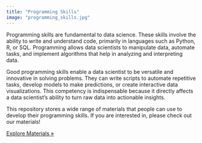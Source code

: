 ```yaml
---
title: "Programming Skills"
image: "programming_skills.jpg"
---
```

Programming skills are fundamental to data science. These skills involve the ability to write and understand code, primarily in languages such as Python, R, or SQL. Programming allows data scientists to manipulate data, automate tasks, and implement algorithms that help in analyzing and interpreting data.

Good programming skills enable a data scientist to be versatile and innovative in solving problems. They can write scripts to automate repetitive tasks, develop models to make predictions, or create interactive data visualizations. This competency is indispensable because it directly affects a data scientist’s ability to turn raw data into actionable insights.

This repository stores a wide range of materials that people can use to develop their programming skills. If you are interested in, please check out our materials! 

::: Exlplore
[Explore Materials »](../module.qmd)
:::
